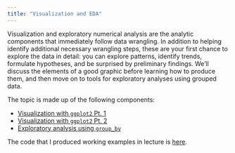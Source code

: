 ```yaml
---
title: "Visualization and EDA"
---
```


Visualization and exploratory numerical analysis are the analytic components that immediately follow data wrangling. In addition to helping identify additional necessary wrangling steps, these are your first chance to explore the data in detail: you can explore patterns, identify trends, formulate hypotheses, and be surprised by preliminary findings. We'll discuss the elements of a good graphic before learning how to produce them, and then move on to tools for exploratory analyses using grouped data.  

The topic is made up of the following components:

* [Visualization with `ggplot2` Pt. 1](visualization_pt1.html)
* [Visualization with `ggplot2` Pt. 2](visualization_pt2.html)
* [Exploratory analysis using `group_by`](exploratory_analysis.html)

The code that I produced working examples in lecture is [here]().